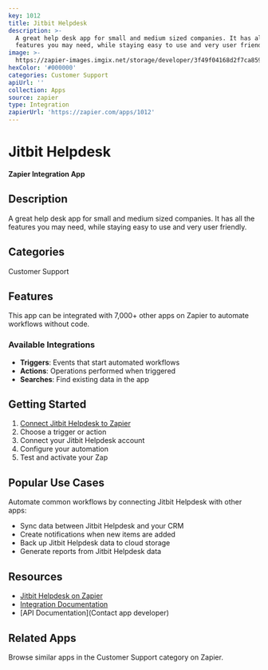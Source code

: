 ```yaml
---
key: 1012
title: Jitbit Helpdesk
description: >-
  A great help desk app for small and medium sized companies. It has all the
  features you may need, while staying easy to use and very user friendly.
image: >-
  https://zapier-images.imgix.net/storage/developer/3f49f04168d2f7ca859334dab7f6b096.png?auto=format%2Ccompress&ixlib=python-3.0.0&q=50
hexColor: '#000000'
categories: Customer Support
apiUrl: ''
collection: Apps
source: zapier
type: Integration
zapierUrl: 'https://zapier.com/apps/1012'
---
```

# Jitbit Helpdesk

**Zapier Integration App**

## Description

A great help desk app for small and medium sized companies. It has all the features you may need, while staying easy to use and very user friendly.

## Categories

Customer Support

## Features

This app can be integrated with 7,000+ other apps on Zapier to automate workflows without code.

### Available Integrations

- **Triggers**: Events that start automated workflows
- **Actions**: Operations performed when triggered
- **Searches**: Find existing data in the app

## Getting Started

1. [Connect Jitbit Helpdesk to Zapier](https://zapier.com/apps/1012)
2. Choose a trigger or action
3. Connect your Jitbit Helpdesk account
4. Configure your automation
5. Test and activate your Zap

## Popular Use Cases

Automate common workflows by connecting Jitbit Helpdesk with other apps:

- Sync data between Jitbit Helpdesk and your CRM
- Create notifications when new items are added
- Back up Jitbit Helpdesk data to cloud storage
- Generate reports from Jitbit Helpdesk data

## Resources

- [Jitbit Helpdesk on Zapier](https://zapier.com/apps/1012)
- [Integration Documentation](https://zapier.com/apps/1012/integrations)
- [API Documentation](Contact app developer)

## Related Apps

Browse similar apps in the Customer Support category on Zapier.
